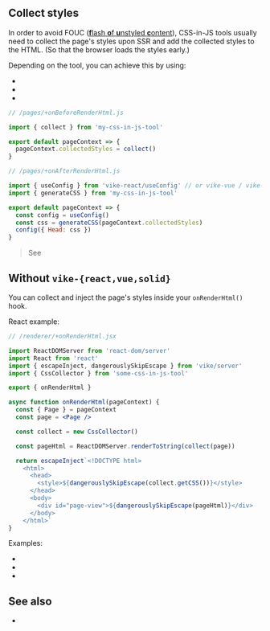 

## Collect styles

In order to avoid FOUC ([**f**lash **o**f **u**nstyled **c**ontent](https://en.wikipedia.org/wiki/Flash_of_unstyled_content)),
CSS-in-JS tools usually need to collect the page's styles upon SSR and add the collected styles to the HTML. (So that the browser loads the styles early.)

Depending on the tool, you can achieve this by using:
 - <Link href="/onBeforeRenderHtml" noBreadcrumb />
 - <Link href="/onAfterRenderHtml" noBreadcrumb />
 - <Link href="/useConfig" noBreadcrumb />

```js
// /pages/+onBeforeRenderHtml.js

import { collect } from 'my-css-in-js-tool'

export default pageContext => {
  pageContext.collectedStyles = collect()
}
```

```js
// /pages/+onAfterRenderHtml.js

import { useConfig } from 'vike-react/useConfig' // or vike-vue / vike-solid
import { generateCSS } from 'my-css-in-js-tool'

export default pageContext => {
  const config = useConfig()
  const css = generateCSS(pageContext.collectedStyles)
  config({ Head: css })
}
```

> See <Link href="/Head#how-to-inject-raw-html" />


## Without `vike-{react,vue,solid}`

You can collect and inject the page's styles inside your <Link href="/onRenderHtml">`onRenderHtml()` hook</Link>.

React example:

```jsx
// /renderer/+onRenderHtml.jsx

import ReactDOMServer from 'react-dom/server'
import React from 'react'
import { escapeInject, dangerouslySkipEscape } from 'vike/server'
import { CssCollector } from 'some-css-in-js-tool'

export { onRenderHtml }

async function onRenderHtml(pageContext) {
  const { Page } = pageContext
  const page = <Page />

  const collect = new CssCollector()

  const pageHtml = ReactDOMServer.renderToString(collect(page))

  return escapeInject`<!DOCTYPE html>
    <html>
      <head>
        <style>${dangerouslySkipEscape(collect.getCSS())}</style>
      </head>
      <body>
        <div id="page-view">${dangerouslySkipEscape(pageHtml)}</div>
      </body>
    </html>`
}
```

Examples:
- <Link href="/styled-components" />
- <Link href="/grommet" />
- <Link href="/styled-jsx" />


## See also


- <Link href="/tools#css-in-js" doNotInferSectionTitle />
